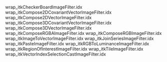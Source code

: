 wrap_itkCheckerBoardImageFilter.idx
wrap_itkCompose2DCovariantVectorImageFilter.idx
wrap_itkCompose2DVectorImageFilter.idx
wrap_itkCompose3DCovariantVectorImageFilter.idx
wrap_itkCompose3DVectorImageFilter.idx
wrap_itkComposeRGBAImageFilter.idx
wrap_itkComposeRGBImageFilter.idx
wrap_itkImageToVectorImageFilter.idx
wrap_itkJoinSeriesImageFilter.idx
wrap_itkPasteImageFilter.idx
wrap_itkRGBToLuminanceImageFilter.idx
wrap_itkRegionOfInterestImageFilter.idx
wrap_itkTileImageFilter.idx
wrap_itkVectorIndexSelectionCastImageFilter.idx

